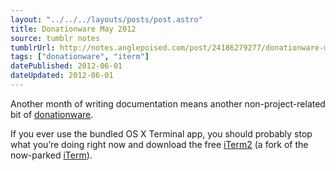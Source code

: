 ```yaml
---
layout: "../../../layouts/posts/post.astro"
title: Donationware May 2012
source: tumblr notes
tumblrUrl: http://notes.anglepoised.com/post/24186279277/donationware-may-2012
tags: ["donationware", "iterm"]
datePublished: 2012-06-01
dateUpdated: 2012-06-01
---
```


Another month of writing documentation means another non-project-related bit of [donationware](/notes/donationware/).

If you ever use the bundled OS X Terminal app, you should probably stop what you’re doing right now and download the free [iTerm2](http://www.iterm2.com/) (a fork of the now-parked [iTerm](http://iterm.sourceforge.net/)).
